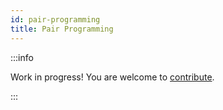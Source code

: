 ```yaml
---
id: pair-programming
title: Pair Programming
---
```



<div className="text--center margin-bottom--lg">
  <PairProgrammingImage width="80%" height="300px" />
</div>

:::info

Work in progress! You are welcome to [contribute](https://github.com/software-engineering-excellence/handbook).

:::
